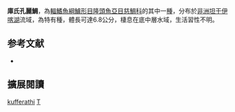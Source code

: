 {{Speciesbox
| name = 庫氏孔麗鯛
| status = LC
| status_system = IUCN3.1
| image = 
| image_width = 240px
| genus = Trematocara
| species = kufferathi
| authority = [[Poll|Poll]], 1948
| synonyms = 
}}

'''庫氏孔麗鯛'''，為[[輻鰭魚綱|輻鰭魚綱]][[鱸形目|鱸形目]][[隆頭魚亞目|隆頭魚亞目]][[慈鯛科|慈鯛科]]的其中一[[種|種]]，分布於[[非洲|非洲]][[坦干伊喀湖|坦干伊喀湖]]流域，為特有種，體長可達6.8公分，棲息在底中層水域，生活習性不明。
==参考文献==
*{{FishBase_species|genus=Trematocara|species=kufferathi|year=2013|month=6}}

== 擴展閱讀 ==
{{refbegin}}
{{wikispecies-inline|Trematocara kufferathi|庫氏孔麗鯛}}
{{refend}}
{{Taxonbar|from=Q3316858}}

[[Category:孔麗鯛屬|kufferathi]]
[[Category:1948年描述的鱼类|T]]


{{鱸形目小作品}}